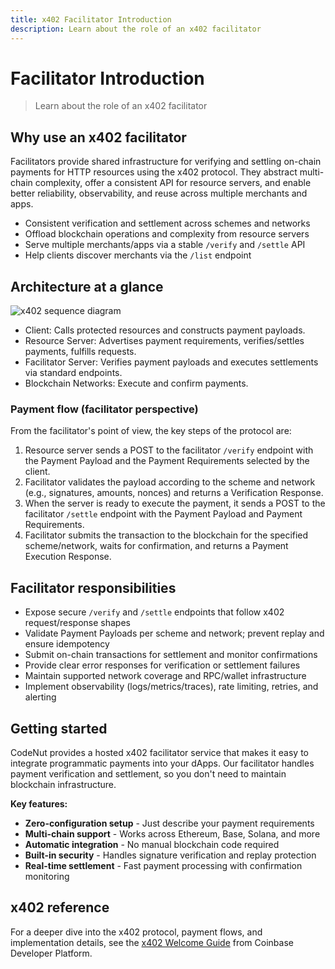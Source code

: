 ```yaml
---
title: x402 Facilitator Introduction
description: Learn about the role of an x402 facilitator
---
```


# Facilitator Introduction

> Learn about the role of an x402 facilitator

## Why use an x402 facilitator

Facilitators provide shared infrastructure for verifying and settling on-chain payments for HTTP resources using the x402 protocol. They abstract multi-chain complexity, offer a consistent API for resource servers, and enable better reliability, observability, and reuse across multiple merchants and apps.

* Consistent verification and settlement across schemes and networks
* Offload blockchain operations and complexity from resource servers
* Serve multiple merchants/apps via a stable `/verify` and `/settle` API
* Help clients discover merchants via the `/list` endpoint

## Architecture at a glance

<img src="/images/facilitator.svg" alt="x402 sequence diagram" />

* Client: Calls protected resources and constructs payment payloads.
* Resource Server: Advertises payment requirements, verifies/settles payments, fulfills requests.
* Facilitator Server: Verifies payment payloads and executes settlements via standard endpoints.
* Blockchain Networks: Execute and confirm payments.

### Payment flow (facilitator perspective)

From the facilitator's point of view, the key steps of the protocol are:

1. Resource server sends a POST to the facilitator `/verify` endpoint with the Payment Payload and the Payment Requirements selected by the client.
2. Facilitator validates the payload according to the scheme and network (e.g., signatures, amounts, nonces) and returns a Verification Response.
3. When the server is ready to execute the payment, it sends a POST to the facilitator `/settle` endpoint with the Payment Payload and Payment Requirements.
4. Facilitator submits the transaction to the blockchain for the specified scheme/network, waits for confirmation, and returns a Payment Execution Response.

## Facilitator responsibilities

* Expose secure `/verify` and `/settle` endpoints that follow x402 request/response shapes
* Validate Payment Payloads per scheme and network; prevent replay and ensure idempotency
* Submit on-chain transactions for settlement and monitor confirmations
* Provide clear error responses for verification or settlement failures
* Maintain supported network coverage and RPC/wallet infrastructure
* Implement observability (logs/metrics/traces), rate limiting, retries, and alerting

## Getting started

CodeNut provides a hosted x402 facilitator service that makes it easy to integrate programmatic payments into your dApps. Our facilitator handles payment verification and settlement, so you don't need to maintain blockchain infrastructure.

**Key features:**
- **Zero-configuration setup** - Just describe your payment requirements
- **Multi-chain support** - Works across Ethereum, Base, Solana, and more  
- **Automatic integration** - No manual blockchain code required
- **Built-in security** - Handles signature verification and replay protection
- **Real-time settlement** - Fast payment processing with confirmation monitoring

## x402 reference

For a deeper dive into the x402 protocol, payment flows, and implementation details, see the [x402 Welcome Guide](https://docs.cdp.coinbase.com/x402/welcome) from Coinbase Developer Platform.